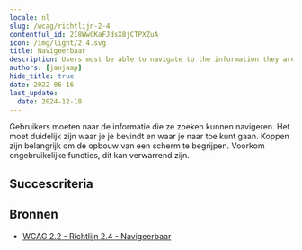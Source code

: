 ```yaml
---
locale: nl
slug: /wcag/richtlijn-2-4
contentful_id: 2I8WwCKaFJdsX8jCTPXZuA
icon: /img/light/2.4.svg
title: Navigeerbaar
description: Users must be able to navigate to the information they are looking for.
authors: [janjaap]
hide_title: true
date: 2022-06-16
last_update:
  date: 2024-12-18
---
```


<Hero
  title="Navigeerbaar"
  image="/img/light/2.4.svg"
  alt="WCAG 2.4 icon"
  prefix="Richtlijn 2.4"
/>

Gebruikers moeten naar de informatie die ze zoeken kunnen navigeren. Het moet duidelijk zijn waar je je bevindt en waar je naar toe kunt gaan. Koppen zijn belangrijk om de opbouw van een scherm te begrijpen. Voorkom ongebruikelijke functies, dit kan verwarrend zijn.

## Succescriteria

<LinkList title="Succescriteria" isHighlighted={true}>
  <LinkListItem
    url="/nl/richtlijnen/wcag/succescriterium-2-4-1"
    title="Succescriterium 2.4.1 - Blokken omzeilen"
    label="Blokken omzeilen"
    description="Ensure content which is shown on multiple screens can be skipped."
    image="/img/light/2.4.1.svg"
    alt="WCAG 2.4.1 icon"
  />
  <LinkListItem
    url="/nl/richtlijnen/wcag/succescriterium-2-4-2"
    title="Succescriterium 2.4.2 - Paginatitel"
    label="Paginatitel"
    description="Ensure each screen has a clear title."
    image="/img/light/2.4.2.svg"
    alt="WCAG 2.4.2 icon"
  />
  <LinkListItem
    url="/nl/richtlijnen/wcag/succescriterium-2-4-3"
    title="Succescriterium 2.4.3 - Focus volgorde"
    label="Focus volgorde"
    description="Ensure assistive technologies use a logical focus order when navigating."
    image="/img/light/2.4.3.svg"
    alt="WCAG 2.4.3 icon"
  />
  <LinkListItem
    url="/nl/richtlijnen/wcag/succescriterium-2-4-4"
    title="Succescriterium 2.4.4 - Linkdoel (in context)"
    label="Linkdoel (in context)"
    description="Ensure links are clear without the surrounding content."
    image="/img/light/2.4.4.svg"
    alt="WCAG 2.4.4 icon"
  />
  <LinkListItem
    url="/nl/richtlijnen/wcag/succescriterium-2-4-5"
    title="Succescriterium 2.4.5 - Meerdere manieren"
    label="Meerdere manieren"
    description="Ensure the screens of an app can be reached in multiple ways."
    image="/img/light/2.4.5.svg"
    alt="WCAG 2.4.5 icon"
  />
  <LinkListItem
    url="/nl/richtlijnen/wcag/succescriterium-2-4-6"
    title="Succescriterium 2.4.6 - Koppen en labels"
    label="Koppen en labels"
    description="Ensure to use descriptive headings and labels."
    image="/img/light/2.4.6.svg"
    alt="WCAG 2.4.6 icon"
  />
  <LinkListItem
    url="/nl/richtlijnen/wcag/succescriterium-2-4-7"
    title="Succescriterium 2.4.7 - Focus zichtbaar"
    label="Focus zichtbaar"
    description="Ensure that elements focused by assistive technologies are clearly indicated."
    image="/img/light/2.4.7.svg"
    alt="WCAG 2.4.7 icon"
  />
  <LinkListItem
    url="/nl/richtlijnen/wcag/succescriterium-2-4-8"
    title="Succescriterium 2.4.8 - Locatie"
    label="Locatie"
    description="Information about the user's location within a set of pages must be available."
    image="/img/light/2.4.8.svg"
    alt="WCAG 2.4.8 icon"
  />
  <LinkListItem
    url="/nl/richtlijnen/wcag/succescriterium-2-4-9"
    title="Succescriterium 2.4.9 - Linkdoel (alleen link)"
    label="Linkdoel (alleen link)"
    description="A mechanism must be available to allow the purpose of each link to be identified from link text alone, except where the purpose of the link would be ambiguous to users in general."
    image="/img/light/2.4.9.svg"
    alt="WCAG 2.4.9 icon"
  />
  <LinkListItem
    url="/nl/richtlijnen/wcag/succescriterium-2-4-10"
    title="Succescriterium 2.4.10 - Paragraafkoppen"
    label="Paragraafkoppen"
    description="Section headings must be used to organize the content."
    image="/img/light/2.4.10.svg"
    alt="WCAG 2.4.10 icon"
  />
  <LinkListItem
    url="/nl/richtlijnen/wcag/succescriterium-2-4-11"
    title="Succescriterium 2.4.11 - Focus niet bedekt (minimum)"
    label="Focus niet bedekt (minimum)"
    description="Zorg dat elementen ten minste gedeeltelijk zichtbaar blijven bij toetsenbordfocus."
    image="/img/light/2.4.11.svg"
    alt="WCAG 2.4.11 icon"
  />
  <LinkListItem
    url="/nl/richtlijnen/wcag/succescriterium-2-4-12"
    title="Succescriterium 2.4.12 - Focus niet bedekt (uitgebreid)"
    label="Focus niet bedekt (uitgebreid)"
    description="Zorg dat elementen volledig zichtbaar blijven bij toetsenbordfocus."
    image="/img/light/2.4.12.svg"
    alt="WCAG 2.4.12 icon"
  />
  <LinkListItem
    url="/nl/richtlijnen/wcag/succescriterium-2-4-13"
    title="Succescriterium 2.4.13 - Focusweergave"
    label="Focusweergave"
    description="De toetsenbordfocusindicator moet zichtbaar en duidelijk zijn."
    image="/img/light/2.4.13.svg"
    alt="WCAG 2.4.13 icon"
  />
</LinkList>

## Bronnen

- [WCAG 2.2 - Richtlijn 2.4 - Navigeerbaar](https://www.w3.org/Translations/WCAG22-nl/#navigeerbaar)
